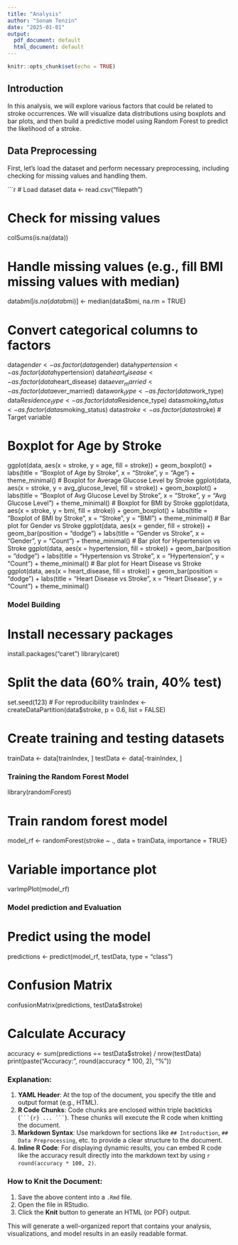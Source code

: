 ---
title: "Analysis"
author: "Sonam Tenzin"
date: "2025-01-01"
output:
  pdf_document: default
  html_document: default
---

```{r setup, include=FALSE}
knitr::opts_chunk$set(echo = TRUE)
```

## Introduction

In this analysis, we will explore various factors that could be related to stroke occurrences. We will visualize data distributions using boxplots and bar plots, and then build a predictive model using Random Forest to predict the likelihood of a stroke.

## Data Preprocessing

First, let's load the dataset and perform necessary preprocessing, including checking for missing values and handling them.

```{r}
# Load dataset
data <- read.csv("filepath")

# Check for missing values
colSums(is.na(data))

# Handle missing values (e.g., fill BMI missing values with median)
data$bmi[is.na(data$bmi)] <- median(data$bmi, na.rm = TRUE)

# Convert categorical columns to factors
data$gender <- as.factor(data$gender)
data$hypertension <- as.factor(data$hypertension)
data$heart_disease <- as.factor(data$heart_disease)
data$ever_married <- as.factor(data$ever_married)
data$work_type <- as.factor(data$work_type)
data$Residence_type <- as.factor(data$Residence_type)
data$smoking_status <- as.factor(data$smoking_status)
data$stroke <- as.factor(data$stroke)  # Target variable

# Boxplot for Age by Stroke
ggplot(data, aes(x = stroke, y = age, fill = stroke)) +
  geom_boxplot() +
  labs(title = "Boxplot of Age by Stroke", x = "Stroke", y = "Age") +
  theme_minimal()
# Boxplot for Average Glucose Level by Stroke
ggplot(data, aes(x = stroke, y = avg_glucose_level, fill = stroke)) +
  geom_boxplot() +
  labs(title = "Boxplot of Avg Glucose Level by Stroke", x = "Stroke", y = "Avg Glucose Level") +
  theme_minimal()
# Boxplot for BMI by Stroke
ggplot(data, aes(x = stroke, y = bmi, fill = stroke)) +
  geom_boxplot() +
  labs(title = "Boxplot of BMI by Stroke", x = "Stroke", y = "BMI") +
  theme_minimal()
# Bar plot for Gender vs Stroke
ggplot(data, aes(x = gender, fill = stroke)) +
  geom_bar(position = "dodge") +
  labs(title = "Gender vs Stroke", x = "Gender", y = "Count") +
  theme_minimal()
# Bar plot for Hypertension vs Stroke
ggplot(data, aes(x = hypertension, fill = stroke)) +
  geom_bar(position = "dodge") +
  labs(title = "Hypertension vs Stroke", x = "Hypertension", y = "Count") +
  theme_minimal()
# Bar plot for Heart Disease vs Stroke
ggplot(data, aes(x = heart_disease, fill = stroke)) +
  geom_bar(position = "dodge") +
  labs(title = "Heart Disease vs Stroke", x = "Heart Disease", y = "Count") +
  theme_minimal()

### Model Building

# Install necessary packages
install.packages("caret")
library(caret)

# Split the data (60% train, 40% test)
set.seed(123)  # For reproducibility
trainIndex <- createDataPartition(data$stroke, p = 0.6, list = FALSE)

# Create training and testing datasets
trainData <- data[trainIndex, ]
testData <- data[-trainIndex, ]

### Training the Random Forest Model

library(randomForest)

# Train random forest model
model_rf <- randomForest(stroke ~ ., data = trainData, importance = TRUE)

# Variable importance plot
varImpPlot(model_rf)

### Model prediction and Evaluation

# Predict using the model
predictions <- predict(model_rf, testData, type = "class")

# Confusion Matrix
confusionMatrix(predictions, testData$stroke)

# Calculate Accuracy
accuracy <- sum(predictions == testData$stroke) / nrow(testData)
print(paste("Accuracy:", round(accuracy * 100, 2), "%"))


### Explanation:
1. **YAML Header**: At the top of the document, you specify the title and output format (e.g., HTML).
2. **R Code Chunks**: Code chunks are enclosed within triple backticks (` ```{r} ... ``` `). These chunks will execute the R code when knitting the document.
3. **Markdown Syntax**: Use markdown for sections like `## Introduction`, `## Data Preprocessing`, etc. to provide a clear structure to the document.
4. **Inline R Code**: For displaying dynamic results, you can embed R code like the accuracy result directly into the markdown text by using `r round(accuracy * 100, 2)`.

### How to Knit the Document:
1. Save the above content into a `.Rmd` file.
2. Open the file in RStudio.
3. Click the **Knit** button to generate an HTML (or PDF) output.

This will generate a well-organized report that contains your analysis, visualizations, and model results in an easily readable format.

